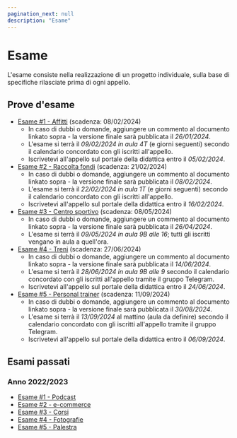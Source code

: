 ```yaml
---
pagination_next: null
description: "Esame"
---
```


# Esame

L'esame consiste nella realizzazione di un progetto individuale, sulla base di specifiche rilasciate prima di ogni appello.

## Prove d'esame
- [Esame #1 - Affitti](https://docs.google.com/document/d/1YRftrWCCCjNTm6GkUQkS4IUP19O0juGShCGUzCbNjkI) (scadenza: 08/02/2024)
  - In caso di dubbi o domande, aggiungere un commento al documento linkato sopra - la versione finale sarà pubblicata il *26/01/2024*.
  - L'esame si terrà il *09/02/2024 in aula 4T* (e giorni seguenti) secondo il calendario concordato con gli iscritti all'appello.
  - Iscrivetevi all'appello sul portale della didattica entro il *05/02/2024*.
- [Esame #2 - Raccolta fondi](https://docs.google.com/document/d/1PpGw69wgUHdudXEb-tb9AHoaLdYHcCK5rix2j2wtUtI) (scadenza: 21/02/2024)
  - In caso di dubbi o domande, aggiungere un commento al documento linkato sopra - la versione finale sarà pubblicata il *08/02/2024*.
  - L'esame si terrà il *22/02/2024 in aula 1T* (e giorni seguenti) secondo il calendario concordato con gli iscritti all'appello.
  - Iscrivetevi all'appello sul portale della didattica entro il *16/02/2024*.
- [Esame #3 - Centro sportivo](https://docs.google.com/document/d/1kdqeZmGkFjyh7aPImbHD79EPMDNbOwoaSSUOADknodY) (scadenza: 08/05/2024)
  - In caso di dubbi o domande, aggiungere un commento al documento linkato sopra - la versione finale sarà pubblicata il *26/04/2024*.
  - L'esame si terrà il *09/05/2024 in aula 9B alle 16*; tutti gli iscritti vengano in aula a quell'ora.
- [Esame #4 - Treni](https://docs.google.com/document/d/1frpy0Iqj8_7VPaZnGCsE0DdwfxeLl13T-GL-fKC4qdI) (scadenza: 27/06/2024)
  - In caso di dubbi o domande, aggiungere un commento al documento linkato sopra - la versione finale sarà pubblicata il *14/06/2024*.
  - L'esame si terrà il *28/06/2024 in aula 9B alle 9* secondo il calendario concordato con gli iscritti all'appello tramite il gruppo Telegram.
  - Iscrivetevi all'appello sul portale della didattica entro il *24/06/2024*.
- [Esame #5 - Personal trainer](https://docs.google.com/document/d/1H0VgBSIH0GMoKu5VbTI8UXc09bbM5lC3O1fRpTo9thA) (scadenza: 11/09/2024)
  - In caso di dubbi o domande, aggiungere un commento al documento linkato sopra - la versione finale sarà pubblicata il *30/08/2024*.
  - L'esame si terrà il *13/09/2024* al mattino (aula da definire) secondo il calendario concordato con gli iscritti all'appello tramite il gruppo Telegram.
  - Iscrivetevi all'appello sul portale della didattica entro il *06/09/2024*.


## Esami passati

### Anno 2022/2023
- [Esame #1 - Podcast](https://docs.google.com/document/d/1k_Us0-WvIoXMM4_OwdXtwRpaLrGiArbyzj06wXu7blY/)
- [Esame #2 - e-commerce](https://docs.google.com/document/d/1Ton8A9e0_RdhbmQ8AJ5cpI--FiClVErryBZZC-pP8Dw)
- [Esame #3 - Corsi](https://docs.google.com/document/d/1RmAbIJqO2fScBX3Bgm56TAdutt4ro7rTMRDXtxZnxjg) 
- [Esame #4 - Fotografie](https://docs.google.com/document/d/1SO0Jj_gkDSRwuaJRkxuik0q5cNTMTX5gXSbyrHnkv_k) 
- [Esame #5 - Palestra](https://docs.google.com/document/d/1mvg1xXPPmCzoj_Wh5HZtgXYhI5aBW0du5w9mw9X3YVw)
